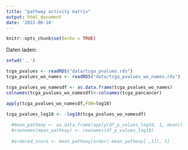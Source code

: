 ```yaml
---
title: "pathway activity matrix"
output: html_document
date: '2022-06-18'
---
```


```r
knitr::opts_chunk$set(echo = TRUE)
```

Daten laden:
```r
setwd('..')

tcga_pvalues <- readRDS("data/tcga_pvalues.rds")
tcga_pvalues_wo_names <- readRDS("data/tcga_pvalues_wo_names.rds")
```

```r
tcga_pvalues_wo_namesdf <- as.data.frame(tcga_pvalues_wo_names)
colnames(tcga_pvalues_wo_namesdf)<-colnames(tcga_pancancer)
```

```r
apply(tcga_pvalues_wo_namesdf,FUN=log10)
```

```r
tcga_pvalues_log10 <- -log10(tcga_pvalues_wo_namesdf)
    
  #mean_patheay <- as.data.frame(apply(df_p_values_log10, 1, mean))
  #rownames(mean_patheay) <- rownames(df_p_values_log10)
  
  #ordered_score <- mean_patheay[order(-mean_patheay[ ,1]), 1]
```


